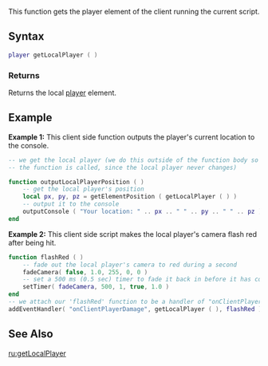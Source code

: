 {{Client function}}

This function gets the player element of the client running the current script. 

{{New feature/item|3.0110|1.1||
You can use the predefined variable '''localPlayer''' instead of typing getLocalPlayer()
}}

==Syntax== 
<syntaxhighlight lang="lua">
player getLocalPlayer ( )
</syntaxhighlight>

===Returns===
Returns the local [[/player.md|player]] element.

==Example== 
'''Example 1:''' This client side function outputs the player's current location to the console.
<syntaxhighlight lang="lua">
-- we get the local player (we do this outside of the function body so it isn't retrieved every time
-- the function is called, since the local player never changes)

function outputLocalPlayerPosition ( )
	-- get the local player's position
	local px, py, pz = getElementPosition ( getLocalPlayer ( ) )
	-- output it to the console
	outputConsole ( "Your location: " .. px .. " " .. py .. " " .. pz )
end
</syntaxhighlight>

'''Example 2:''' This client side script makes the local player's camera flash red after being hit.
<syntaxhighlight lang="lua">
function flashRed ( )
	-- fade out the local player's camera to red during a second
	fadeCamera( false, 1.0, 255, 0, 0 )
	-- set a 500 ms (0.5 sec) timer to fade it back in before it has completely faded out
	setTimer( fadeCamera, 500, 1, true, 1.0 )
end
-- we attach our 'flashRed' function to be a handler of "onClientPlayerDamage" when its source (that is, the hit player) is the local player
addEventHandler( "onClientPlayerDamage", getLocalPlayer ( ), flashRed )
</syntaxhighlight>

==See Also==
{{Client_player_functions}}

[[/ru:getLocalPlayer.md|ru:getLocalPlayer]]